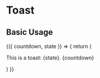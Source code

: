 

<Meta title="MDX/Toast" />

# Toast

## Basic Usage

<Canvas>
  <Story name="Basic Usage">
    <Toast visible hideAfterSeconds={90}>
      {({ countdown, state }) => {
        return (
          <p>
            This is a toast: {state}. {countdown}
          </p>
        )
      }}
    </Toast>
  </Story>
</Canvas>
